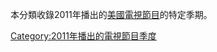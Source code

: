 本分類收錄2011年播出的[[美國|美國]][[電視節目|電視節目]]的特定季期。

{{year by category
|m=2
|c=0
|d=1
|y=1
|cat=美國電視季度
|sortkey=季度
|parent=各年美国电视季度
|subcat=2011年美國電視
}}

[[Category:2011年播出的電視節目季度|Category:2011年播出的電視節目季度]]